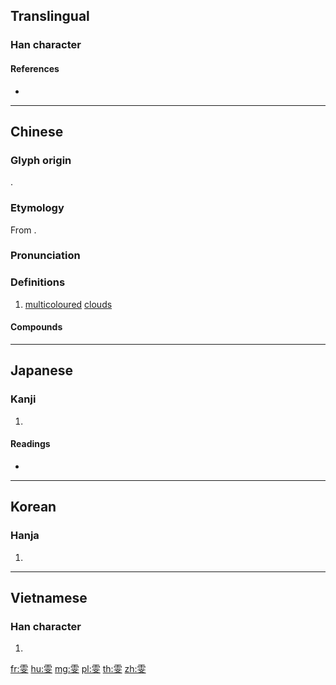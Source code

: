 {{character info/new}}
==Translingual==

===Han character===
{{Han char|rn=173|rad=雨|as=04|sn=12|four=10401|canj=MBYK}}

====References====
* {{Han ref|kx=1371.410|dkj=42230|dj=1879.110|hdz=64059.120|uh=96EF|ud=38639|bh=B6B2|bd=46770}}

----

==Chinese==
{{zh-forms}}

===Glyph origin===
{{Han etym}}
{{Han compound|雨|文|ls=psc|c1=s|c2=p}}.

===Etymology===
From {{och-l|文|mark; design; pattern}}.

===Pronunciation===
{{zh-pron
|m=wén
|c=man4
|mn=bûn
|mn-t=bhung5
|w=3ven
|mc=y
|oc=y
|cat=n
}}

===Definitions===
{{zh-hanzi}}

# [[multicoloured]] [[cloud]]s

====Compounds====
{{zh-der|青雯|雯華|雯蓋}}

----

==Japanese==

===Kanji===
{{ja-kanji|grade=|rs=雨04}}

# {{defn|lang=ja|sort=雨04}}

====Readings====
* {{ja-readings|on=[[ぶん]] (bun), [[もん]] (mon)|kun=}}

----

==Korean==

===Hanja===
{{ko-hanja|hangeul=문|eumhun=|rv=mun|mr=mun|y=mun}}

# {{defn|lang=ko|sort=雨04}}

----

==Vietnamese==

===Han character===
{{vi-hantu|[[văn]]|rs=雨04}}

# {{defn|lang=vi|sort=雨04}}

[[fr:雯]]
[[hu:雯]]
[[mg:雯]]
[[pl:雯]]
[[th:雯]]
[[zh:雯]]